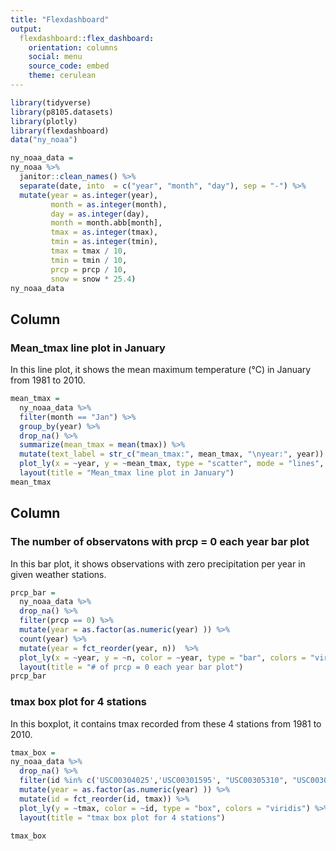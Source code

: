 ```yaml
---
title: "Flexdashboard"
output: 
  flexdashboard::flex_dashboard:
    orientation: columns
    social: menu
    source_code: embed
    theme: cerulean
---
```


```r
library(tidyverse)
library(p8105.datasets)
library(plotly)
library(flexdashboard)
data("ny_noaa")
```


```r
ny_noaa_data = 
ny_noaa %>%
  janitor::clean_names() %>%
  separate(date, into  = c("year", "month", "day"), sep = "-") %>%
  mutate(year = as.integer(year), 
         month = as.integer(month),
         day = as.integer(day), 
         month = month.abb[month],
         tmax = as.integer(tmax),
         tmin = as.integer(tmin),
         tmax = tmax / 10,
         tmin = tmin / 10,
         prcp = prcp / 10,
         snow = snow * 25.4) 
ny_noaa_data
```

Column {data-width=650}
-----------------------------------------------------------------------

### Mean_tmax line plot in January
In this line plot, it shows the mean maximum temperature (°C) in January from 1981 to 2010.
```r
mean_tmax = 
  ny_noaa_data %>%
  filter(month == "Jan") %>%
  group_by(year) %>%
  drop_na() %>%
  summarize(mean_tmax = mean(tmax)) %>%
  mutate(text_label = str_c("mean_tmax:", mean_tmax, "\nyear:", year)) %>% 
  plot_ly(x = ~year, y = ~mean_tmax, type = "scatter", mode = "lines",  text = ~text_label) %>%
  layout(title = "Mean_tmax line plot in January")
mean_tmax
```

Column {data-width=350}
-----------------------------------------------------------------------

### The number of observatons with prcp = 0 each year bar plot
In this bar plot, it shows observations with zero precipitation per year in given weather stations. 
```r
prcp_bar = 
  ny_noaa_data %>%
  drop_na() %>%
  filter(prcp == 0) %>%
  mutate(year = as.factor(as.numeric(year) )) %>%
  count(year) %>%
  mutate(year = fct_reorder(year, n))  %>% 
  plot_ly(x = ~year, y = ~n, color = ~year, type = "bar", colors = "viridis") %>%
  layout(title = "# of prcp = 0 each year bar plot")
prcp_bar
```

### tmax box plot for 4 stations
In this boxplot, it contains tmax recorded from these 4 stations from 1981 to 2010.
```r
tmax_box =
ny_noaa_data %>%
  drop_na() %>%
  filter(id %in% c('USC00304025','USC00301595', "USC00305310", "USC00306820")) %>%
  mutate(year = as.factor(as.numeric(year) )) %>%
  mutate(id = fct_reorder(id, tmax)) %>%
  plot_ly(y = ~tmax, color = ~id, type = "box", colors = "viridis") %>%
  layout(title = "tmax box plot for 4 stations")

tmax_box
```

